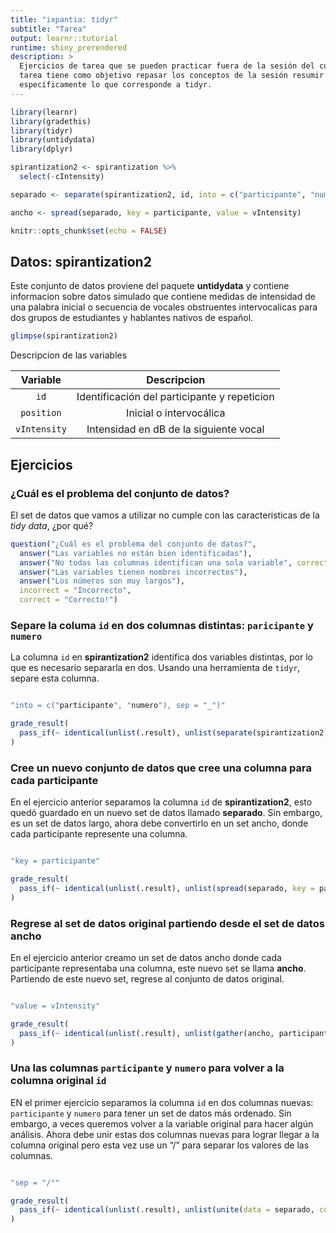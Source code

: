 ```yaml
---
title: "ixpantia: tidyr"
subtitle: "Tarea"
output: learnr::tutorial
runtime: shiny_prerendered
description: >
  Ejercicios de tarea que se pueden practicar fuera de la sesión del curso. Esta
  tarea tiene como objetivo repasar los conceptos de la sesión resumir datos,
  específicamente lo que corresponde a tidyr.
---
```


```r
library(learnr)
library(gradethis)
library(tidyr)
library(untidydata)
library(dplyr)

spirantization2 <- spirantization %>% 
  select(-cIntensity)

separado <- separate(spirantization2, id, into = c("participante", "numero"), sep = "_")

ancho <- spread(separado, key = participante, value = vIntensity)

knitr::opts_chunk$set(echo = FALSE)
```


## Datos: **spirantization2**
Este conjunto de datos proviene del paquete **untidydata** y contiene informacion sobre datos simulado que contiene medidas de intensidad de una palabra inicial o secuencia de vocales obstruentes intervocalicas para dos grupos de estudiantes y hablantes nativos de español.

```r
glimpse(spirantization2)
```

Descripcion de las variables

| Variable | Descripcion |
|:--------:|:-----------:|
| `id` | Identificación del participante y repeticion |
| `position` | Inicial o intervocálica|
| `vIntensity` | Intensidad en dB de la siguiente vocal |


## Ejercicios

### ¿Cuál es el problema del conjunto de datos?

El set de datos que vamos a utilizar no cumple con las caracteristicas de la *tidy data*, ¿por qué?
```r
question("¿Cuál es el problema del conjunto de datos?",
  answer("Las variables no están bien identificadas"),
  answer("No todas las columnas identifican una sola variable", correct = TRUE),
  answer("Las variables tienen nombres incorrectos"),
  answer("Los números son muy largos"),
  incorrect = "Incorrecto",
  correct = "Correcto!")
```


### Separe la columa `id` en dos columnas distintas: `paricipante` y `numero`

La columna `id` en **spirantization2** identifica dos variables distintas, por lo que es necesario separarla en dos. Usando una herramienta de `tidyr`, separe esta columna.

```r

```

```r
"into = c("participante", "numero"), sep = "_")"
```

```r
grade_result(
  pass_if(~ identical(unlist(.result), unlist(separate(spirantization2, id, into = c("participante", "numero"), sep = "_"))), "Buenísimo!")
)
```



### Cree un nuevo conjunto de datos que cree una columna para cada participante

En el ejercicio anterior separamos la columna `id` de **spirantization2**, esto quedó guardado en un nuevo set de datos llamado **separado**. Sin embargo, es un set de datos largo, ahora debe convertirlo en un set ancho, donde cada participante represente una columna.

```r

```

```r
"key = participante"
```

```r
grade_result(
  pass_if(~ identical(unlist(.result), unlist(spread(separado, key = participante, value = vIntensity))), "Excelente!")
)
```


### Regrese al set de datos original partiendo desde el set de datos ancho

En el ejercicio anterior creamo un set de datos ancho donde cada participante representaba una columna, este nuevo set se llama **ancho**. Partiendo de este nuevo set, regrese al conjunto de datos original. 

```r

```

```r
"value = vIntensity"
```

```r
grade_result(
  pass_if(~ identical(unlist(.result), unlist(gather(ancho, participante, value = vIntensity, adv:nat))), "Excelente!")
)
```


### Una las columnas `participante` y `numero` para volver a la columna original `id`

EN el primer ejercicio separamos la columna `id` en dos columnas nuevas: `participante` y `numero` para tener un set de datos más ordenado. Sin embargo, a veces queremos volver a la variable original para hacer algún análisis. Ahora debe unir estas dos columnas nuevas para lograr llegar a la columna original pero esta vez use un "/" para separar los valores de las columnas. 

```r

```

```r
"sep = "/""
```

```r
grade_result(
  pass_if(~ identical(unlist(.result), unlist(unite(data = separado, col = id, participante, numero, sep = "/"))), "Excelente!")
)
```

